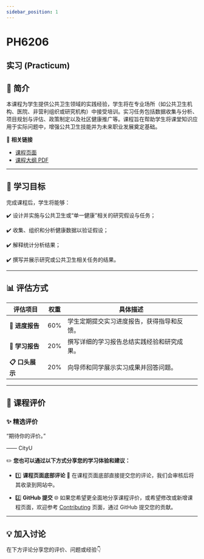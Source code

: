 ```yaml
---
sidebar_position: 1
---
```


# PH6206
## 实习 (Practicum)

## **📘 简介**
本课程为学生提供公共卫生领域的实践经验，学生将在专业场所（如公共卫生机构、医院、非营利组织或研究机构）中接受培训。实习任务包括数据收集与分析、项目规划与评估、政策制定以及社区健康推广等。课程旨在帮助学生将课堂知识应用于实际问题中，增强公共卫生技能并为未来职业发展奠定基础。

🔗 **相关链接**
- [课程页面](https://www.cityu.edu.hk/catalogue/pg/202425/course/PH6206.htm)
- [课程大纲 PDF](https://www.cityu.edu.hk/catalogue/pg/202425/course/PH6206.pdf)

---

## **🎯 学习目标**

完成课程后，学生将能够：

✔️ 设计并实施与公共卫生或“单一健康”相关的研究假设与任务；

✔️ 收集、组织和分析健康数据以验证假设；

✔️ 解释统计分析结果；

✔️ 撰写并展示研究或公共卫生相关任务的结果。

---

## **📊 评估方式**

| **评估项目**          | **权重** | **具体描述**                                                                                       |
|----------------------|---------|---------------------------------------------------------------------------------------------------|
| **📂 进度报告**       | 60%      | 学生定期提交实习进度报告，获得指导和反馈。                                                             |
| **📂 学习报告**       | 20%      | 撰写详细的学习报告总结实践经验和研究成果。                                                             |
| **📋 口头展示**       | 20%      | 向导师和同学展示实习成果并回答问题。                                                                   |

---

## **💬 课程评价**

### ✨ **精选评价**
<div className={commentStyles.commentBox}>
    <p className={commentStyles.commentText}>
        “期待你的评价。”
    </p>
    <p className={commentStyles.commentAuthor}>—— CityU</p>
</div>

✏️ **您也可以通过以下方式分享您的学习体验和建议：**

- 1️⃣ **课程页面底部评论**
💬 在课程页面底部直接提交您的评论，我们会审核后将其收录到网站中。

- 2️⃣ **GitHub 提交**
🌐 如果您希望更全面地分享课程评价，或希望修改或新增课程页面，欢迎参考 [Contributing](https://penjc.github.io/cityU-navigator/contributing) 页面，通过 GitHub 提交您的贡献。

---

## **💡 加入讨论**

在下方评论分享您的评价、问题或经验👇
<Utterances />